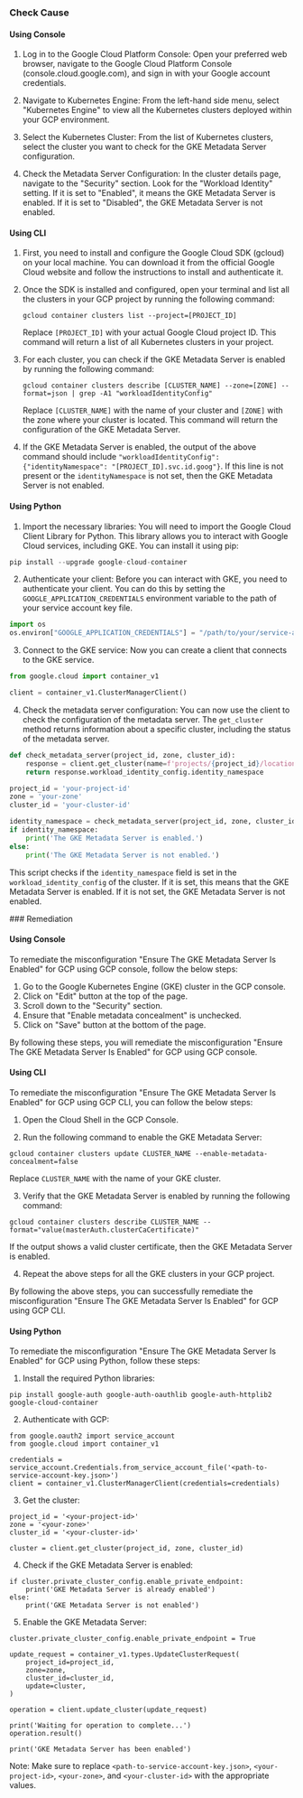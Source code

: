 

<Tabs><Tab title='Cause'>
### Check Cause

#### Using Console

1. Log in to the Google Cloud Platform Console: Open your preferred web browser, navigate to the Google Cloud Platform Console (console.cloud.google.com), and sign in with your Google account credentials.

2. Navigate to Kubernetes Engine: From the left-hand side menu, select "Kubernetes Engine" to view all the Kubernetes clusters deployed within your GCP environment.

3. Select the Kubernetes Cluster: From the list of Kubernetes clusters, select the cluster you want to check for the GKE Metadata Server configuration.

4. Check the Metadata Server Configuration: In the cluster details page, navigate to the "Security" section. Look for the "Workload Identity" setting. If it is set to "Enabled", it means the GKE Metadata Server is enabled. If it is set to "Disabled", the GKE Metadata Server is not enabled.

#### Using CLI

1. First, you need to install and configure the Google Cloud SDK (gcloud) on your local machine. You can download it from the official Google Cloud website and follow the instructions to install and authenticate it.

2. Once the SDK is installed and configured, open your terminal and list all the clusters in your GCP project by running the following command:

   ```
   gcloud container clusters list --project=[PROJECT_ID]
   ```

   Replace `[PROJECT_ID]` with your actual Google Cloud project ID. This command will return a list of all Kubernetes clusters in your project.

3. For each cluster, you can check if the GKE Metadata Server is enabled by running the following command:

   ```
   gcloud container clusters describe [CLUSTER_NAME] --zone=[ZONE] --format=json | grep -A1 "workloadIdentityConfig"
   ```

   Replace `[CLUSTER_NAME]` with the name of your cluster and `[ZONE]` with the zone where your cluster is located. This command will return the configuration of the GKE Metadata Server.

4. If the GKE Metadata Server is enabled, the output of the above command should include `"workloadIdentityConfig": {"identityNamespace": "[PROJECT_ID].svc.id.goog"}`. If this line is not present or the `identityNamespace` is not set, then the GKE Metadata Server is not enabled.

#### Using Python

1. Import the necessary libraries: You will need to import the Google Cloud Client Library for Python. This library allows you to interact with Google Cloud services, including GKE. You can install it using pip:

```python
pip install --upgrade google-cloud-container
```

2. Authenticate your client: Before you can interact with GKE, you need to authenticate your client. You can do this by setting the `GOOGLE_APPLICATION_CREDENTIALS` environment variable to the path of your service account key file.

```python
import os
os.environ["GOOGLE_APPLICATION_CREDENTIALS"] = "/path/to/your/service-account-file.json"
```

3. Connect to the GKE service: Now you can create a client that connects to the GKE service.

```python
from google.cloud import container_v1

client = container_v1.ClusterManagerClient()
```

4. Check the metadata server configuration: You can now use the client to check the configuration of the metadata server. The `get_cluster` method returns information about a specific cluster, including the status of the metadata server.

```python
def check_metadata_server(project_id, zone, cluster_id):
    response = client.get_cluster(name=f'projects/{project_id}/locations/{zone}/clusters/{cluster_id}')
    return response.workload_identity_config.identity_namespace

project_id = 'your-project-id'
zone = 'your-zone'
cluster_id = 'your-cluster-id'

identity_namespace = check_metadata_server(project_id, zone, cluster_id)
if identity_namespace:
    print('The GKE Metadata Server is enabled.')
else:
    print('The GKE Metadata Server is not enabled.')
```

This script checks if the `identity_namespace` field is set in the `workload_identity_config` of the cluster. If it is set, this means that the GKE Metadata Server is enabled. If it is not set, the GKE Metadata Server is not enabled.

</Tab>

<Tab title='Remediation'>
### Remediation

#### Using Console

To remediate the misconfiguration "Ensure The GKE Metadata Server Is Enabled" for GCP using GCP console, follow the below steps:

1. Go to the Google Kubernetes Engine (GKE) cluster in the GCP console.
2. Click on "Edit" button at the top of the page.
3. Scroll down to the "Security" section.
4. Ensure that "Enable metadata concealment" is unchecked.
5. Click on "Save" button at the bottom of the page.

By following these steps, you will remediate the misconfiguration "Ensure The GKE Metadata Server Is Enabled" for GCP using GCP console.

#### Using CLI

To remediate the misconfiguration "Ensure The GKE Metadata Server Is Enabled" for GCP using GCP CLI, you can follow the below steps:

1. Open the Cloud Shell in the GCP Console.

2. Run the following command to enable the GKE Metadata Server:

```
gcloud container clusters update CLUSTER_NAME --enable-metadata-concealment=false
```

Replace `CLUSTER_NAME` with the name of your GKE cluster.

3. Verify that the GKE Metadata Server is enabled by running the following command:

```
gcloud container clusters describe CLUSTER_NAME --format="value(masterAuth.clusterCaCertificate)"
```

If the output shows a valid cluster certificate, then the GKE Metadata Server is enabled.

4. Repeat the above steps for all the GKE clusters in your GCP project.

By following the above steps, you can successfully remediate the misconfiguration "Ensure The GKE Metadata Server Is Enabled" for GCP using GCP CLI.

#### Using Python

To remediate the misconfiguration "Ensure The GKE Metadata Server Is Enabled" for GCP using Python, follow these steps:

1. Install the required Python libraries:

```
pip install google-auth google-auth-oauthlib google-auth-httplib2 google-cloud-container
```

2. Authenticate with GCP:

```
from google.oauth2 import service_account
from google.cloud import container_v1

credentials = service_account.Credentials.from_service_account_file('<path-to-service-account-key.json>')
client = container_v1.ClusterManagerClient(credentials=credentials)
```

3. Get the cluster:

```
project_id = '<your-project-id>'
zone = '<your-zone>'
cluster_id = '<your-cluster-id>'

cluster = client.get_cluster(project_id, zone, cluster_id)
```

4. Check if the GKE Metadata Server is enabled:

```
if cluster.private_cluster_config.enable_private_endpoint:
    print('GKE Metadata Server is already enabled')
else:
    print('GKE Metadata Server is not enabled')
```

5. Enable the GKE Metadata Server:

```
cluster.private_cluster_config.enable_private_endpoint = True

update_request = container_v1.types.UpdateClusterRequest(
    project_id=project_id,
    zone=zone,
    cluster_id=cluster_id,
    update=cluster,
)

operation = client.update_cluster(update_request)

print('Waiting for operation to complete...')
operation.result()

print('GKE Metadata Server has been enabled')
```

Note: Make sure to replace `<path-to-service-account-key.json>`, `<your-project-id>`, `<your-zone>`, and `<your-cluster-id>` with the appropriate values.


</Tab>
</Tabs>